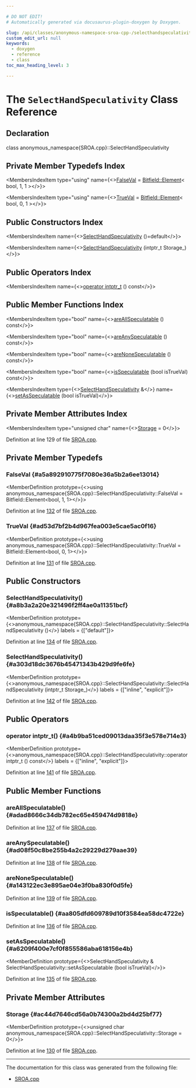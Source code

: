 ```yaml
---

# DO NOT EDIT!
# Automatically generated via docusaurus-plugin-doxygen by Doxygen.

slug: /api/classes/anonymous-namespace-sroa-cpp-/selecthandspeculativity
custom_edit_url: null
keywords:
  - doxygen
  - reference
  - class
toc_max_heading_level: 3

---
```





# The `SelectHandSpeculativity` Class Reference

<DoxygenPage pluginConfig={pluginConfig}>



## Declaration

<CodeBlock>class anonymous_namespace{SROA.cpp}::SelectHandSpeculativity</CodeBlock>

## Private Member Typedefs Index

<MembersIndex>

<MembersIndexItem
  type="using"
  name={<><a href="#a5a892910775f7080e36a5b2a6ee13014">FalseVal</a> = <a href="/docs/api/structs/llvm/bitfield/element">Bitfield::Element</a>&lt; bool, 1, 1 &gt;</>}>
</MembersIndexItem>

<MembersIndexItem
  type="using"
  name={<><a href="#ad53d7bf2b4d967fea003e5cae5ac0f16">TrueVal</a> = <a href="/docs/api/structs/llvm/bitfield/element">Bitfield::Element</a>&lt; bool, 0, 1 &gt;</>}>
</MembersIndexItem>

</MembersIndex>

## Public Constructors Index

<MembersIndex>

<MembersIndexItem
  name={<><a href="#a8b3a2a20e321496f2ff4ae0a11351bcf">SelectHandSpeculativity</a> ()=default</>}>
</MembersIndexItem>

<MembersIndexItem
  name={<><a href="#a303d18dc3676b45471343b429d9fe6fe">SelectHandSpeculativity</a> (intptr&#95;t Storage&#95;)</>}>
</MembersIndexItem>

</MembersIndex>

## Public Operators Index

<MembersIndex>

<MembersIndexItem
  name={<><a href="#a4b9ba51ced09013daa35f3e578e714e3">operator intptr&#95;t</a> () const</>}>
</MembersIndexItem>

</MembersIndex>

## Public Member Functions Index

<MembersIndex>

<MembersIndexItem
  type="bool"
  name={<><a href="#adad8666c34db782ec65e459474d9818e">areAllSpeculatable</a> () const</>}>
</MembersIndexItem>

<MembersIndexItem
  type="bool"
  name={<><a href="#ad08f50c8be255b4a2c29229d279aae39">areAnySpeculatable</a> () const</>}>
</MembersIndexItem>

<MembersIndexItem
  type="bool"
  name={<><a href="#a143122ec3e895ae04e3f0ba830f0d5fe">areNoneSpeculatable</a> () const</>}>
</MembersIndexItem>

<MembersIndexItem
  type="bool"
  name={<><a href="#aa805dfd609789d10f3584ea58dc4722e">isSpeculatable</a> (bool isTrueVal) const</>}>
</MembersIndexItem>

<MembersIndexItem
  type={<><a href="/docs/api/classes/anonymous-namespace-sroa-cpp-/selecthandspeculativity">SelectHandSpeculativity</a> &amp;</>}
  name={<><a href="#a6209f400e7cf0f855586aba618156e4b">setAsSpeculatable</a> (bool isTrueVal)</>}>
</MembersIndexItem>

</MembersIndex>

## Private Member Attributes Index

<MembersIndex>

<MembersIndexItem
  type="unsigned char"
  name={<><a href="#ac44d7646cd56a0b74300a2bd4d25bf77">Storage</a> = 0</>}>
</MembersIndexItem>

</MembersIndex>


Definition at line 129 of file <a href="/docs/api/files/lib/lib/transforms/lib/transforms/scalar/sroa-cpp">SROA.cpp</a>.

<SectionDefinition>

## Private Member Typedefs

### FalseVal {#a5a892910775f7080e36a5b2a6ee13014}

<MemberDefinition
  prototype={<>using anonymous&#95;namespace&#123;SROA.cpp&#125;::SelectHandSpeculativity::FalseVal =  Bitfield::Element&lt;bool, 1, 1&gt;</>}>

Definition at line <a href="/docs/api/files/lib/lib/transforms/lib/transforms/scalar/sroa-cpp/#l00132">132</a> of file <a href="/docs/api/files/lib/lib/transforms/lib/transforms/scalar/sroa-cpp">SROA.cpp</a>.
</MemberDefinition>

### TrueVal {#ad53d7bf2b4d967fea003e5cae5ac0f16}

<MemberDefinition
  prototype={<>using anonymous&#95;namespace&#123;SROA.cpp&#125;::SelectHandSpeculativity::TrueVal =  Bitfield::Element&lt;bool, 0, 1&gt;</>}>

Definition at line <a href="/docs/api/files/lib/lib/transforms/lib/transforms/scalar/sroa-cpp/#l00131">131</a> of file <a href="/docs/api/files/lib/lib/transforms/lib/transforms/scalar/sroa-cpp">SROA.cpp</a>.
</MemberDefinition>

</SectionDefinition>

<SectionDefinition>

## Public Constructors

### SelectHandSpeculativity() {#a8b3a2a20e321496f2ff4ae0a11351bcf}

<MemberDefinition
  prototype={<>anonymous&#95;namespace&#123;SROA.cpp&#125;::SelectHandSpeculativity::SelectHandSpeculativity ()</>}
  labels = {["default"]}>

Definition at line <a href="/docs/api/files/lib/lib/transforms/lib/transforms/scalar/sroa-cpp/#l00134">134</a> of file <a href="/docs/api/files/lib/lib/transforms/lib/transforms/scalar/sroa-cpp">SROA.cpp</a>.
</MemberDefinition>

### SelectHandSpeculativity() {#a303d18dc3676b45471343b429d9fe6fe}

<MemberDefinition
  prototype={<>anonymous&#95;namespace&#123;SROA.cpp&#125;::SelectHandSpeculativity::SelectHandSpeculativity (intptr&#95;t Storage_)</>}
  labels = {["inline", "explicit"]}>

Definition at line <a href="/docs/api/files/lib/lib/transforms/lib/transforms/scalar/sroa-cpp/#l00142">142</a> of file <a href="/docs/api/files/lib/lib/transforms/lib/transforms/scalar/sroa-cpp">SROA.cpp</a>.
</MemberDefinition>

</SectionDefinition>

<SectionDefinition>

## Public Operators

### operator intptr&#95;t() {#a4b9ba51ced09013daa35f3e578e714e3}

<MemberDefinition
  prototype={<>anonymous&#95;namespace&#123;SROA.cpp&#125;::SelectHandSpeculativity::operator intptr&#95;t () const</>}
  labels = {["inline", "explicit"]}>

Definition at line <a href="/docs/api/files/lib/lib/transforms/lib/transforms/scalar/sroa-cpp/#l00141">141</a> of file <a href="/docs/api/files/lib/lib/transforms/lib/transforms/scalar/sroa-cpp">SROA.cpp</a>.
</MemberDefinition>

</SectionDefinition>

<SectionDefinition>

## Public Member Functions

### areAllSpeculatable() {#adad8666c34db782ec65e459474d9818e}

<MemberDefinition
  prototype="bool SelectHandSpeculativity::areAllSpeculatable () const">

Definition at line <a href="/docs/api/files/lib/lib/transforms/lib/transforms/scalar/sroa-cpp/#l00137">137</a> of file <a href="/docs/api/files/lib/lib/transforms/lib/transforms/scalar/sroa-cpp">SROA.cpp</a>.
</MemberDefinition>

### areAnySpeculatable() {#ad08f50c8be255b4a2c29229d279aae39}

<MemberDefinition
  prototype="bool SelectHandSpeculativity::areAnySpeculatable () const">

Definition at line <a href="/docs/api/files/lib/lib/transforms/lib/transforms/scalar/sroa-cpp/#l00138">138</a> of file <a href="/docs/api/files/lib/lib/transforms/lib/transforms/scalar/sroa-cpp">SROA.cpp</a>.
</MemberDefinition>

### areNoneSpeculatable() {#a143122ec3e895ae04e3f0ba830f0d5fe}

<MemberDefinition
  prototype="bool SelectHandSpeculativity::areNoneSpeculatable () const">

Definition at line <a href="/docs/api/files/lib/lib/transforms/lib/transforms/scalar/sroa-cpp/#l00139">139</a> of file <a href="/docs/api/files/lib/lib/transforms/lib/transforms/scalar/sroa-cpp">SROA.cpp</a>.
</MemberDefinition>

### isSpeculatable() {#aa805dfd609789d10f3584ea58dc4722e}

<MemberDefinition
  prototype="bool SelectHandSpeculativity::isSpeculatable (bool isTrueVal) const">

Definition at line <a href="/docs/api/files/lib/lib/transforms/lib/transforms/scalar/sroa-cpp/#l00136">136</a> of file <a href="/docs/api/files/lib/lib/transforms/lib/transforms/scalar/sroa-cpp">SROA.cpp</a>.
</MemberDefinition>

### setAsSpeculatable() {#a6209f400e7cf0f855586aba618156e4b}

<MemberDefinition
  prototype={<>SelectHandSpeculativity &amp; SelectHandSpeculativity::setAsSpeculatable (bool isTrueVal)</>}>

Definition at line <a href="/docs/api/files/lib/lib/transforms/lib/transforms/scalar/sroa-cpp/#l00135">135</a> of file <a href="/docs/api/files/lib/lib/transforms/lib/transforms/scalar/sroa-cpp">SROA.cpp</a>.
</MemberDefinition>

</SectionDefinition>

<SectionDefinition>

## Private Member Attributes

### Storage {#ac44d7646cd56a0b74300a2bd4d25bf77}

<MemberDefinition
  prototype={<>unsigned char anonymous&#95;namespace&#123;SROA.cpp&#125;::SelectHandSpeculativity::Storage = 0</>}>

Definition at line <a href="/docs/api/files/lib/lib/transforms/lib/transforms/scalar/sroa-cpp/#l00130">130</a> of file <a href="/docs/api/files/lib/lib/transforms/lib/transforms/scalar/sroa-cpp">SROA.cpp</a>.
</MemberDefinition>

</SectionDefinition>

<hr/>

The documentation for this class was generated from the following file:

<ul>
<li><a href="/docs/api/files/lib/lib/transforms/lib/transforms/scalar/sroa-cpp">SROA.cpp</a></li>
</ul>

</DoxygenPage>

